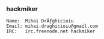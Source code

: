 === hackmiker ===

 Name:  Mihai DrÄƒghicioiu
 Email: mihai.draghicioiu@gmail.com
 IRC:   irc.freenode.net hackmiker